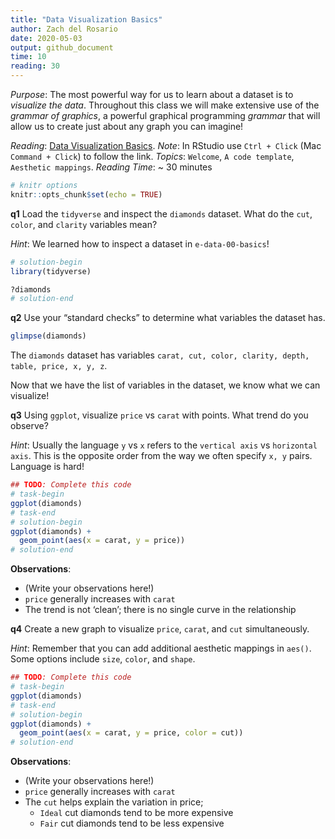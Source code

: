 ```yaml
---
title: "Data Visualization Basics"
author: Zach del Rosario
date: 2020-05-03
output: github_document
time: 10
reading: 30
---
```


*Purpose*: The most powerful way for us to learn about a dataset is to
_visualize the data_. Throughout this class we will make extensive use of the
_grammar of graphics_, a powerful graphical programming _grammar_ that will
allow us to create just about any graph you can imagine!

*Reading*: [Data Visualization Basics](https://rstudio.cloud/learn/primers/1.1). *Note*: In RStudio use `Ctrl + Click` (Mac `Command + Click`) to follow the link.
*Topics*: `Welcome`, `A code template`, `Aesthetic mappings`.
*Reading Time*: ~ 30 minutes


```r
# knitr options
knitr::opts_chunk$set(echo = TRUE)
```

__q1__ Load the `tidyverse` and inspect the `diamonds` dataset. What do the
`cut`, `color`, and `clarity` variables mean?

*Hint*: We learned how to inspect a dataset in `e-data-00-basics`!

```r
# solution-begin
library(tidyverse)

?diamonds
# solution-end
```

__q2__ Use your "standard checks" to determine what variables the dataset has.

<!-- solution-begin -->
```r
glimpse(diamonds)
```

The `diamonds` dataset has variables `carat, cut, color, clarity, depth, table,
price, x, y, z`.
<!-- solution-end -->

Now that we have the list of variables in the dataset, we know what we can visualize!

__q3__ Using `ggplot`, visualize `price` vs `carat` with points. What trend do
you observe?

*Hint*: Usually the language `y` vs `x` refers to the `vertical axis` vs
`horizontal axis`. This is the opposite order from the way we often specify `x,
y` pairs. Language is hard!

```r
## TODO: Complete this code
# task-begin
ggplot(diamonds)
# task-end
# solution-begin
ggplot(diamonds) +
  geom_point(aes(x = carat, y = price))
# solution-end
```

**Observations**:

<!-- task-begin -->
- (Write your observations here!)
<!-- task-end -->
<!-- solution-begin -->
- `price` generally increases with `carat`
- The trend is not 'clean'; there is no single curve in the relationship
<!-- solution-end -->

__q4__ Create a new graph to visualize `price`, `carat`, and `cut`
simultaneously.

*Hint*: Remember that you can add additional aesthetic mappings in `aes()`. Some
options include `size`, `color`, and `shape`.

```r
## TODO: Complete this code
# task-begin
ggplot(diamonds)
# task-end
# solution-begin
ggplot(diamonds) +
  geom_point(aes(x = carat, y = price, color = cut))
# solution-end
```

**Observations**:

<!-- task-begin -->
- (Write your observations here!)
<!-- task-end -->
<!-- solution-begin -->
- `price` generally increases with `carat`
- The `cut` helps explain the variation in price;
  - `Ideal` cut diamonds tend to be more expensive
  - `Fair` cut diamonds tend to be less expensive
<!-- solution-end -->
